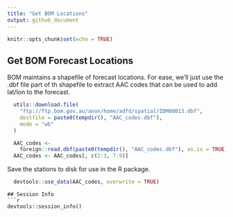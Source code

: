 ```yaml
---
title: "Get BOM Locations"
output: github_document
---
```


```r
knitr::opts_chunk$set(echo = TRUE)
```

## Get BOM Forecast Locations

BOM maintains a shapefile of forecast locations. For ease, we'll just use the .dbf 
file part of th shapefile to extract AAC codes that can be used to add lat/lon
to the forecast.

```r
  utils::download.file(
    "ftp://ftp.bom.gov.au/anon/home/adfd/spatial/IDM00013.dbf",
    destfile = paste0(tempdir(), "AAC_codes.dbf"),
    mode = "wb"
  )

  AAC_codes <-
    foreign::read.dbf(paste0(tempdir(), "AAC_codes.dbf"), as.is = TRUE)
  AAC_codes <- AAC_codes[, c(2:3, 7:9)]
```

Save the stations to disk for use in the R package.

```r
  devtools::use_data(AAC_codes, overwrite = TRUE)
```

```
## Session Info
```r
devtools::session_info()
```

